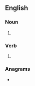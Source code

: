 ==English==

===Noun===
{{head|en|noun plural form}}

# {{plural of|warehouse|lang=en}}

===Verb===
{{head|en|verb form}}

# {{en-third-person singular of|warehouse}}

===Anagrams===
* {{anagrams|en|a=aeehorssuw|housewares}}